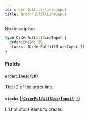 ```yaml
---
id: order-fulfill-line-input
title: OrderFulfillLineInput
---
```


No description

```graphql
type OrderFulfillLineInput {
  orderLineId: ID
  stocks: [OrderFulfillStockInput!]!
}
```

### Fields

#### `orderLineId` ([`ID`](/api-reference/scalars/id.mdx))

The ID of the order line.

#### `stocks` ([`[OrderFulfillStockInput!]!`](/api-reference/inputs/order-fulfill-stock-input.mdx))

List of stock items to create.
